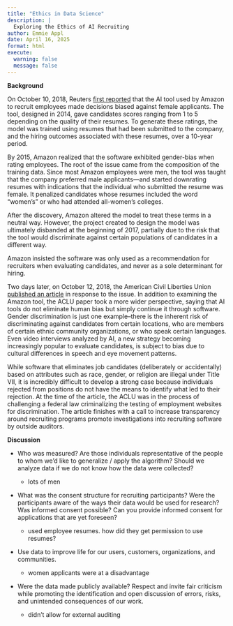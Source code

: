 ```yaml
---
title: "Ethics in Data Science"
description: |
  Exploring the Ethics of AI Recruiting
author: Emmie Appl
date: April 16, 2025
format: html
execute:
  warning: false
  message: false
---
```


**Background**

On October 10, 2018, Reuters [first reported](https://www.reuters.com/article/us-amazon-com-jobs-automation-insight-idUSKCN1MK08G/) that the AI tool used by Amazon to recruit employees made decisions biased against female applicants. The tool, designed in 2014, gave candidates scores ranging from 1 to 5 depending on the quality of their resumes. To generate these ratings, the model was trained using resumes that had been submitted to the company, and the hiring outcomes associated with these resumes, over a 10-year period.

By 2015, Amazon realized that the software exhibited gender-bias when rating employees. The root of the issue came from the composition of the training data. Since most Amazon employees were men, the tool was taught that the company preferred male applicants—and started downrating resumes with indications that the individual who submitted the resume was female. It penalized candidates whose resumes included the word "women's" or who had attended all-women's colleges.

After the discovery, Amazon altered the model to treat these terms in a neutral way. However, the project created to design the model was ultimately disbanded at the beginning of 2017, partially due to the risk that the tool would discriminate against certain populations of candidates in a different way.

Amazon insisted the software was only used as a recommendation for recruiters when evaluating candidates, and never as a sole determinant for hiring.

Two days later, on October 12, 2018, the American Civil Liberties Union [published an article](https://www.aclu.org/news/womens-rights/why-amazons-automated-hiring-tool-discriminated-against) in response to the issue. In addition to examining the Amazon tool, the ACLU paper took a more wider perspective, saying that AI tools do not eliminate human bias but simply continue it through software. Gender discrimination is just one example–there is the inherent risk of discriminating against candidates from certain locations, who are members of certain ethnic community organizations, or who speak certain languages. Even video interviews analyzed by AI, a new strategy becoming increasingly popular to evaluate candidates, is subject to bias due to cultural differences in speech and eye movement patterns.

While software that eliminates job candidates (deliberately or accidentally) based on attributes such as race, gender, or religion are illegal under Title VII, it is incredibly difficult to develop a strong case because individuals rejected from positions do not have the means to identify what led to their rejection. At the time of the article, the ACLU was in the process of challenging a federal law criminalizing the testing of employment websites for discrimination. The article finishes with a call to increase transparency around recruiting programs promote investigations into recruiting software by outside auditors.

**Discussion**

-   Who was measured? Are those individuals representative of the people to whom we’d like to generalize / apply the algorithm? Should we analyze data if we do not know how the data were collected?

    -   lots of men

-   What was the consent structure for recruiting participants? Were the participants aware of the ways their data would be used for research? Was informed consent possible? Can you provide informed consent for applications that are yet foreseen?

    -   used employee resumes. how did they get permission to use resumes?

-   Use data to improve life for our users, customers, organizations, and communities.

    -   women applicants were at a disadvantage

-   Were the data made publicly available? Respect and invite fair criticism while promoting the identification and open discussion of errors, risks, and unintended consequences of our work.

    -   didn't allow for external auditing
